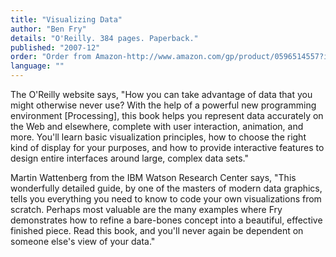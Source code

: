 ```yaml
---
title: "Visualizing Data"
author: "Ben Fry"
details: "O'Reilly. 384 pages. Paperback."
published: "2007-12"
order: "Order from Amazon-http://www.amazon.com/gp/product/0596514557?ie=UTF8&tag=processing09-20&linkCode=as2&camp=1789&creative=9325&creativeASIN=0596514557"
language: ""
---
```


The O'Reilly website says, "How you can take advantage of data that you might otherwise never use? With the help of a powerful new programming environment [Processing], this book helps you represent data accurately on the Web and elsewhere, complete with user interaction, animation, and more. You'll learn basic visualization principles, how to choose the right kind of display for your purposes, and how to provide interactive features to design entire interfaces around large, complex data sets."

Martin Wattenberg from the IBM Watson Research Center says, "This wonderfully detailed guide, by one of the masters of modern data graphics, tells you everything you need to know to code your own visualizations from scratch. Perhaps most valuable are the many examples where Fry demonstrates how to refine a bare-bones concept into a beautiful, effective finished piece. Read this book, and you'll never again be dependent on someone else's view of your data."
